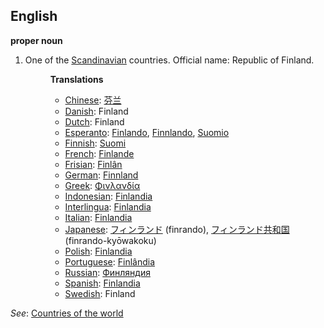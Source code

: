==English==

'''proper noun'''

# One of the [[Scandinavian]] countries. Official name: Republic of Finland.
#:'''Translations'''
#:*[[Chinese]]: [[芬兰]]
#:*[[Danish]]: Finland
#:*[[Dutch]]: Finland
#:*[[Esperanto]]: [[Finlando]], [[Finnlando]], [[Suomio]]
#:*[[Finnish]]: [[Suomi]]
#:*[[French]]: [[Finlande]]
#:*[[Frisian]]: [[Finlân]]
#:*[[German]]: [[Finnland]]
#:*[[Greek]]: [[Φινλανδία]]
#:*[[Indonesian]]: [[Finlandia]]
#:*[[Interlingua]]: [[Finlandia]]
#:*[[Italian]]: [[Finlandia]]
#:*[[Japanese]]: [[フィンランド]] (finrando), [[フィンランド]][[共和国]] (finrando-kyōwakoku)
#:*[[Polish]]: [[Finlandia]]
#:*[[Portuguese]]: [[Finlândia]]
#:*[[Russian]]: [[Финляндия]]
#:*[[Spanish]]: [[Finlandia]]
#:*[[Swedish]]: Finland

''See'': [[Countries of the world]]